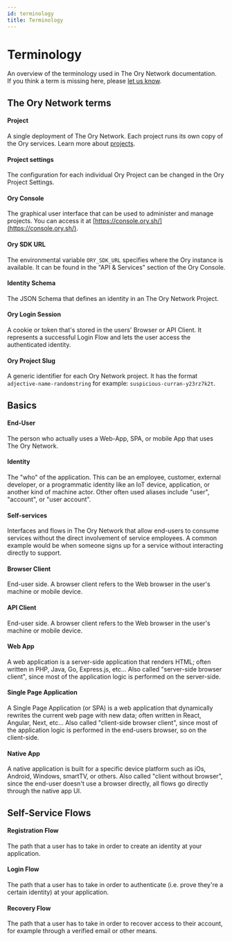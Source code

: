 ```yaml
---
id: terminology
title: Terminology
---
```


# Terminology

An overview of the terminology used in The Ory Network documentation.  
If you think a term is missing here, please [let us know](https://github.com/ory/docs/issues/new).

## The Ory Network terms

#### Project

A single deployment of The Ory Network. Each project runs its own copy of the Ory services. Learn more about
[projects](./project.mdx).

#### Project settings

The configuration for each individual Ory Project can be changed in the Ory Project Settings.

#### Ory Console

The graphical user interface that can be used to administer and manage projects. You can access it at
[https://console.ory.sh/](https://console.ory.sh/).

#### Ory SDK URL

The environmental variable `ORY_SDK_URL` specifies where the Ory instance is available. It can be found in the "API & Services"
section of the Ory Console.

#### Identity Schema

The JSON Schema that defines an identity in an The Ory Network Project.

#### Ory Login Session

A cookie or token that's stored in the users' Browser or API Client. It represents a successful Login Flow and lets the user
access the authenticated identity.

#### Ory Project Slug

A generic identifier for each Ory Network project. It has the format `adjective-name-randomstring` for example:
`suspicious-curran-y23rz7k2t`.

## Basics

#### End-User

The person who actually uses a Web-App, SPA, or mobile App that uses The Ory Network.

#### Identity

The "who" of the application. This can be an employee, customer, external developer, or a programmatic identity like an IoT
device, application, or another kind of machine actor. Other often used aliases include "user", "account", or "user account".

#### Self-services

Interfaces and flows in The Ory Network that allow end-users to consume services without the direct involvement of service
employees. A common example would be when someone signs up for a service without interacting directly to support.

#### Browser Client

End-user side. A browser client refers to the Web browser in the user's machine or mobile device.

#### API Client

End-user side. A browser client refers to the Web browser in the user's machine or mobile device.

#### Web App

A web application is a server-side application that renders HTML; often written in PHP, Java, Go, Express.js, etc... Also called
"server-side browser client", since most of the application logic is performed on the server-side.

#### Single Page Application

A Single Page Application (or SPA) is a web application that dynamically rewrites the current web page with new data; often
written in React, Angular, Next, etc... Also called "client-side browser client", since most of the application logic is performed
in the end-users browser, so on the client-side.

#### Native App

A native application is built for a specific device platform such as iOs, Android, Windows, smartTV, or others. Also called
"client without browser", since the end-user doesn't use a browser directly, all flows go directly through the native app UI.

## Self-Service Flows

#### Registration Flow

The path that a user has to take in order to create an identity at your application.

#### Login Flow

The path that a user has to take in order to authenticate (i.e. prove they're a certain identity) at your application.

#### Recovery Flow

The path that a user has to take in order to recover access to their account, for example through a verified email or other means.
